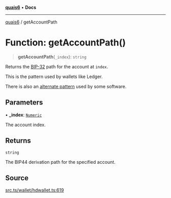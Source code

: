 [**quais6**](../README.md) • **Docs**

***

[quais6](../globals.md) / getAccountPath

# Function: getAccountPath()

> **getAccountPath**(`_index`): `string`

Returns the [BIP-32](https://github.com/bitcoin/bips/blob/master/bip-0032.mediawiki) path for the account at `index`.

 This is the pattern used by wallets like Ledger.

 There is also an [alternate pattern](getIndexedAccountPath) used by
 some software.

## Parameters

• **\_index**: [`Numeric`](../type-aliases/Numeric.md)

The account index.

## Returns

`string`

The BIP44 derivation path for the specified account.

## Source

[src.ts/wallet/hdwallet.ts:619](https://github.com/dominant-strategies/quais-6.js/blob/aca1855329c3946c627ab7f16ac5304cea7d20c5/src.ts/wallet/hdwallet.ts#L619)
